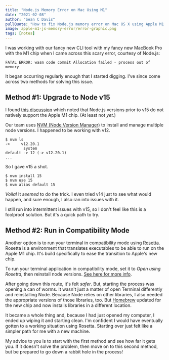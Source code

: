 ```yaml
---
title: "Node.js Memory Error on Mac Using M1"
date: "2021-02-08"
author: "Sean C Davis"
pullQuote: "How to fix Node.js memory error on Mac OS X using Apple M1 chip."
image: apple-m1-js-memory-error/error-graphic.png
tags: [notes]
---
```


I was working with our fancy new CLI tool with my fancy new MacBook Pro with the M1 chip when I came across this scary error, courtesy of Node.js:

    FATAL ERROR: wasm code commit Allocation failed - process out of memory

It began occurring regularly enough that I started digging. I've since come across two methods for solving this issue.

## Method #1: Upgrade to Node v15

I found [this discussion](https://forum.ghost.org/t/cant-get-ghost-running-on-apple-m1-chip/19526/5) which noted that Node.js versions prior to v15 do not natively support the Apple M1 chip. (At least not _yet_.)

Our team uses [NVM (Node Version Manager)](https://github.com/nvm-sh/nvm) to install and manage multiple node versions. I happened to be working with v12.

    $ nvm ls
    ->     v12.20.1
            system
    default -> 12 (-> v12.20.1)
    ...

So I gave v15 a shot.

    $ nvm install 15
    $ nvm use 15
    $ nvm alias default 15

_Voila!_ It _seemed_ to do the trick. I even tried v14 just to see what would happen, and sure enough, I also ran into issues with it.

I still run into intermittent issues with v15, so I don't feel like this is a foolproof solution. But it's a quick path to try.

## Method #2: Run in Compatibility Mode

Another option is to run your terminal in compatibility mode using [Rosetta](https://developer.apple.com/documentation/apple_silicon/about_the_rosetta_translation_environment). Rosetta is a environment that translates executables to be able to run on the Apple M1 chip. It's build specifically to ease the transition to Apple's new chip.

To run your terminal application in compatibility mode, set it to _Open using Rosetta_, then reinstall node versions. [See here for more info](https://stackoverflow.com/q/64899827/2241124).

After going down this route, it's felt _safer_. But, starting the process was opening a can of worms. It wasn't just a matter of open Terminal differently and reinstalling Node. Because Node relies on other libraries, I also needed the appropriate versions of those libraries, too. But [Homebrew](https://brew.sh/) updated for the new chip and now installs libraries in a different location.

It became a whole thing and, because I had just opened my computer, I ended up wiping it and starting clean. I'm confident I would have eventually gotten to a working situation using Rosetta. Starting over just felt like a simpler path for me with a new machine.

My advice to you is to start with the first method and see how far it gets you. If it doesn't solve the problem, then move on to this second method, but be prepared to go down a rabbit hole in the process!
